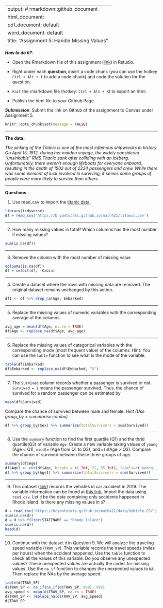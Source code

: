 
---
output: # rmarkdown::github_document
  html_document:
  pdf_document: default
  word_document: default
title: "Assignment 5: Handle Missing Values"
---

***How to do it?***: 

- Open the Rmarkdown file of this assignment ([link](fa2021_assignment5.Rmd)) in Rstudio. 

- Right under each **question**, insert  a code chunk (you can use the hotkey `Ctrl + Alt + I` to add a code chunk) and code the solution for the question. 

- `Knit` the rmarkdown file (hotkey: `Ctrl + Alt + K`) to export an html.  

-  Publish the html file to your Githiub Page. 

***Submission***: Submit the link on Github of the assignment to Canvas under Assignment 5. 

```r
knitr::opts_chunk$set(message = FALSE)
```

-------

**The data:** 

*The sinking of the Titanic is one of the most infamous shipwrecks in history.  On April 15, 1912, during her maiden voyage, the widely considered “unsinkable” RMS Titanic sank after colliding with an iceberg. Unfortunately, there weren’t enough lifeboats for everyone onboard, resulting in the death of 1502 out of 2224 passengers and crew.  While there was some element of luck involved in surviving, it seems some groups of people were more likely to survive than others.*

-------

**Questions**

1. Use read_csv to import the [titanic data](titanic.csv). 

```r
library(tidyverse)
df = read_csv('https://bryantstats.github.io/math421/titanic.csv')
```

-------

2. How many missing values in total?  Which columns has the most number if missing values?

```r
sum(is.na(df))
```

-------

3. Remove the column with the most number of missing value

``` r
colSums(is.na(df))
df = select(df, -Cabin)
```

-------

4.  Create a dataset where the rows with missing data are removed. The original dataset remains unchanged by this action.

``` r
df1 <- df %>% drop_na(Age, Embarked)
```

-------

5.  Replace the missing values of numeric variables with the corresponding average of the columns.

``` r
avg_age = mean(df$Age, na.rm = TRUE)
df$Age <- replace_na(df$Age, avg_age)
```

-------

6.  Replace the missing values of categorical variables with the corresponding mode (most frequent value) of the columns. Hint:  You can use the `table` function to see what is the mode of the variable. 

```r
table(df$Embarked)
df$Embarked <- replace_na(df$Embarked, "S")
```

-------

7.  The `Survived` column records whether a passenger is survived or not. `Survived = 1` means the passenger survived. Thus, the chance of survived for a random passenger can be estimated by

```r
mean(df$Survived)
```

Compare the chance of survived between male and female.  *Hint (Use group_by + summarise combo)*

``` r
df %>% group_by(Sex) %>% summarize(totalSurvivors = sum(Survived))
```

-------

8.  Use the `summary` function to find the first quartile (Q1) and the thrid quartile(Q3) of variable `Age`. Create a new variable taking values of `young` (Age < Q1), `middle` (Age from Q1 to Q3), and `old`(Age > Q3). Compare the chance of survived between these three groups of age. 

``` r
summary(df$Age)
df$Age1 <- cut(df$Age, breaks = c(-Inf, 22, 35,Inf), labels=c('young','middle','old'))
df %>% group_by(Age1) %>% summarize(totalSurvivors = sum(Survived))
```

-------

9.  This dataset ([link](data/Vehicle.CSV)) records the vehicles in car accident in 2019. The variable information can be found at [this link.](data/Fatality Analysis Reporting System (FARS) Analytical User’s Manual, 1975-2019.pdf) Import the data using `read_csv`. Let `d` be the data containing only accidents happened in Rhode Island.  Is there any missing values in `d`? 

```r
d = read_csv('https://bryantstats.github.io/math421/data/Vehicle.CSV')
sum(is.na(d))
d = d %>% filter(STATENAME == "Rhode Island")
sum(is.na(d))
head(d)
```

-------

10. Continue with the dataset `d` in Question 9. We will analyze the traveling speed variable (`TRAV_SP`). This variable records the travel speeds (miles per hours) when the accident happened. Use the `table` function to check all the values of this variable.  Do you observe any unexpected values?  These unexpected values are actually the codes for missing values.  Use the `na_if` function to changes the unexpected values to `NA`.  Then replace the NAs by the average speed.

``` r
table(d$TRAV_SP)
d$TRAV_SP <- na_if(na_if(d$TRAV_SP, 999), 998)
avg_speed <- mean(d$TRAV_SP, na.rm = TRUE)
d$TRAV_SP <- replace_na(d$TRAV_SP, avg_speed)
d$TRAV_SP
```
